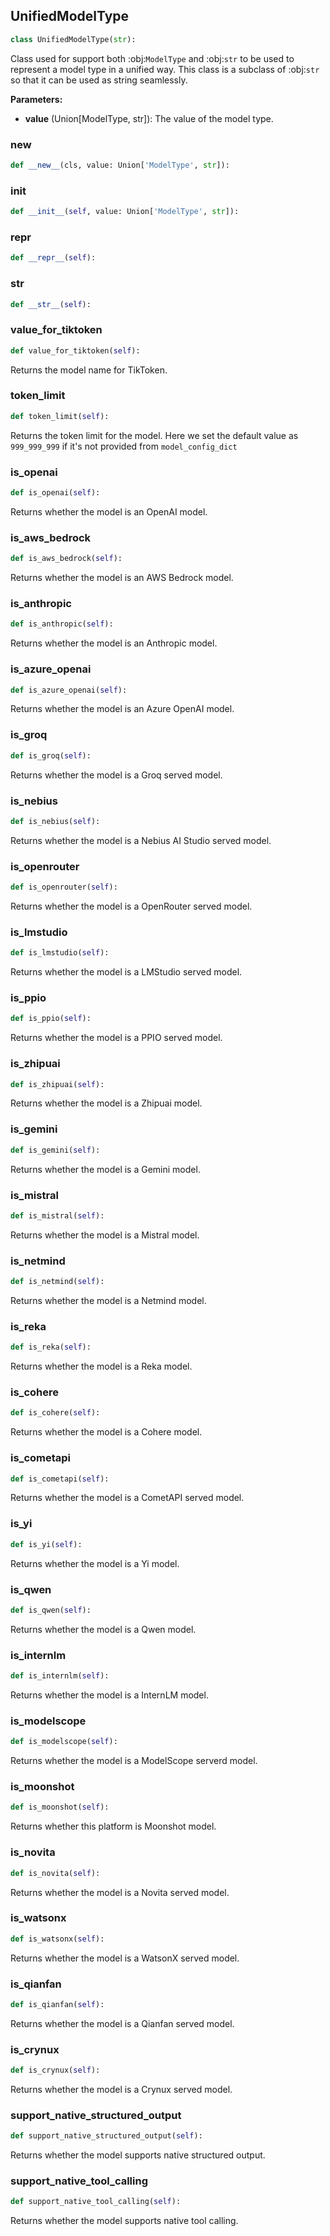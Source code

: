 <a id="camel.types.unified_model_type"></a>

<a id="camel.types.unified_model_type.UnifiedModelType"></a>

## UnifiedModelType

```python
class UnifiedModelType(str):
```

Class used for support both :obj:`ModelType` and :obj:`str` to be used
to represent a model type in a unified way. This class is a subclass of
:obj:`str` so that it can be used as string seamlessly.

**Parameters:**

- **value** (Union[ModelType, str]): The value of the model type.

<a id="camel.types.unified_model_type.UnifiedModelType.__new__"></a>

### __new__

```python
def __new__(cls, value: Union['ModelType', str]):
```

<a id="camel.types.unified_model_type.UnifiedModelType.__init__"></a>

### __init__

```python
def __init__(self, value: Union['ModelType', str]):
```

<a id="camel.types.unified_model_type.UnifiedModelType.__repr__"></a>

### __repr__

```python
def __repr__(self):
```

<a id="camel.types.unified_model_type.UnifiedModelType.__str__"></a>

### __str__

```python
def __str__(self):
```

<a id="camel.types.unified_model_type.UnifiedModelType.value_for_tiktoken"></a>

### value_for_tiktoken

```python
def value_for_tiktoken(self):
```

Returns the model name for TikToken.

<a id="camel.types.unified_model_type.UnifiedModelType.token_limit"></a>

### token_limit

```python
def token_limit(self):
```

Returns the token limit for the model. Here we set the default
value as `999_999_999` if it's not provided from `model_config_dict`

<a id="camel.types.unified_model_type.UnifiedModelType.is_openai"></a>

### is_openai

```python
def is_openai(self):
```

Returns whether the model is an OpenAI model.

<a id="camel.types.unified_model_type.UnifiedModelType.is_aws_bedrock"></a>

### is_aws_bedrock

```python
def is_aws_bedrock(self):
```

Returns whether the model is an AWS Bedrock model.

<a id="camel.types.unified_model_type.UnifiedModelType.is_anthropic"></a>

### is_anthropic

```python
def is_anthropic(self):
```

Returns whether the model is an Anthropic model.

<a id="camel.types.unified_model_type.UnifiedModelType.is_azure_openai"></a>

### is_azure_openai

```python
def is_azure_openai(self):
```

Returns whether the model is an Azure OpenAI model.

<a id="camel.types.unified_model_type.UnifiedModelType.is_groq"></a>

### is_groq

```python
def is_groq(self):
```

Returns whether the model is a Groq served model.

<a id="camel.types.unified_model_type.UnifiedModelType.is_nebius"></a>

### is_nebius

```python
def is_nebius(self):
```

Returns whether the model is a Nebius AI Studio served model.

<a id="camel.types.unified_model_type.UnifiedModelType.is_openrouter"></a>

### is_openrouter

```python
def is_openrouter(self):
```

Returns whether the model is a OpenRouter served model.

<a id="camel.types.unified_model_type.UnifiedModelType.is_lmstudio"></a>

### is_lmstudio

```python
def is_lmstudio(self):
```

Returns whether the model is a LMStudio served model.

<a id="camel.types.unified_model_type.UnifiedModelType.is_ppio"></a>

### is_ppio

```python
def is_ppio(self):
```

Returns whether the model is a PPIO served model.

<a id="camel.types.unified_model_type.UnifiedModelType.is_zhipuai"></a>

### is_zhipuai

```python
def is_zhipuai(self):
```

Returns whether the model is a Zhipuai model.

<a id="camel.types.unified_model_type.UnifiedModelType.is_gemini"></a>

### is_gemini

```python
def is_gemini(self):
```

Returns whether the model is a Gemini model.

<a id="camel.types.unified_model_type.UnifiedModelType.is_mistral"></a>

### is_mistral

```python
def is_mistral(self):
```

Returns whether the model is a Mistral model.

<a id="camel.types.unified_model_type.UnifiedModelType.is_netmind"></a>

### is_netmind

```python
def is_netmind(self):
```

Returns whether the model is a Netmind model.

<a id="camel.types.unified_model_type.UnifiedModelType.is_reka"></a>

### is_reka

```python
def is_reka(self):
```

Returns whether the model is a Reka model.

<a id="camel.types.unified_model_type.UnifiedModelType.is_cohere"></a>

### is_cohere

```python
def is_cohere(self):
```

Returns whether the model is a Cohere model.

<a id="camel.types.unified_model_type.UnifiedModelType.is_cometapi"></a>

### is_cometapi

```python
def is_cometapi(self):
```

Returns whether the model is a CometAPI served model.

<a id="camel.types.unified_model_type.UnifiedModelType.is_yi"></a>

### is_yi

```python
def is_yi(self):
```

Returns whether the model is a Yi model.

<a id="camel.types.unified_model_type.UnifiedModelType.is_qwen"></a>

### is_qwen

```python
def is_qwen(self):
```

Returns whether the model is a Qwen model.

<a id="camel.types.unified_model_type.UnifiedModelType.is_internlm"></a>

### is_internlm

```python
def is_internlm(self):
```

Returns whether the model is a InternLM model.

<a id="camel.types.unified_model_type.UnifiedModelType.is_modelscope"></a>

### is_modelscope

```python
def is_modelscope(self):
```

Returns whether the model is a ModelScope serverd model.

<a id="camel.types.unified_model_type.UnifiedModelType.is_moonshot"></a>

### is_moonshot

```python
def is_moonshot(self):
```

Returns whether this platform is Moonshot model.

<a id="camel.types.unified_model_type.UnifiedModelType.is_novita"></a>

### is_novita

```python
def is_novita(self):
```

Returns whether the model is a Novita served model.

<a id="camel.types.unified_model_type.UnifiedModelType.is_watsonx"></a>

### is_watsonx

```python
def is_watsonx(self):
```

Returns whether the model is a WatsonX served model.

<a id="camel.types.unified_model_type.UnifiedModelType.is_qianfan"></a>

### is_qianfan

```python
def is_qianfan(self):
```

Returns whether the model is a Qianfan served model.

<a id="camel.types.unified_model_type.UnifiedModelType.is_crynux"></a>

### is_crynux

```python
def is_crynux(self):
```

Returns whether the model is a Crynux served model.

<a id="camel.types.unified_model_type.UnifiedModelType.support_native_structured_output"></a>

### support_native_structured_output

```python
def support_native_structured_output(self):
```

Returns whether the model supports native structured output.

<a id="camel.types.unified_model_type.UnifiedModelType.support_native_tool_calling"></a>

### support_native_tool_calling

```python
def support_native_tool_calling(self):
```

Returns whether the model supports native tool calling.
